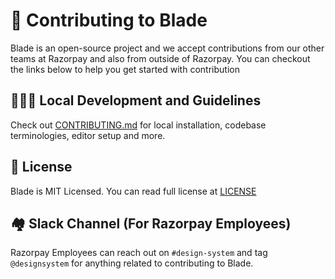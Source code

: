 
<Meta title="Guides/Contributing" />

# 🤗 Contributing to Blade

Blade is an open-source project and we accept contributions from our other teams at Razorpay and also from outside of Razorpay. You can checkout the links below to help you get started with contribution

## 🧑🏻‍💻 Local Development and Guidelines

Check out [CONTRIBUTING.md](https://github.com/razorpay/blade/blob/master/CONTRIBUTING.md) for local installation, codebase terminologies, editor setup and more.

## 📄 License

Blade is MIT Licensed. You can read full license at [LICENSE](https://github.com/razorpay/blade/blob/master/LICENSE.md)

## 🏘️ Slack Channel (For Razorpay Employees)

Razorpay Employees can reach out on `#design-system` and tag `@designsystem` for anything related to contributing to Blade.
